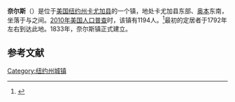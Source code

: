 {{Infobox settlement
|official_name            = 奈尔斯
|settlement_type          = 镇
|nickname                 = 
|motto                    =

<!-- Images -->
|image_skyline            = 
|imagesize                = 
|image_caption            = 
|image_flag               = 
|image_seal               =

<!-- Maps -->
|pushpin_map              = New York
|pushpin_label            = 奈尔斯
|pushpin_label_position   = <!-- the position of the pushpin label: left, right, top, bottom, none -->
|pushpin_map_caption      =
|pushpin_mapsize          =
|image_map                = 
|mapsize                  = 
|map_caption              = 
|image_map1               = 
|mapsize1                 = 
|map_caption1             =

<!-- Location -->
|coordinates_region       = US-NY
|subdivision_type         = [[国家|国家]]
|subdivision_name         = [[美国|美国]]
|subdivision_type1        = [[美国行政区划|州]]
|subdivision_name1        = [[纽约州|纽约州]]
|subdivision_type2        = [[纽约州行政区划|县]]
|subdivision_name2        = [[卡尤加县_(纽约州)|卡尤加县]]
|government_footnotes     = 
|government_type          =
|established_title        = 
|established_date         =

<!-- Area -->
|unit_pref                = Imperial
|area_footnotes           = 
|area_magnitude           = 
|area_total_km2           = 112.3
|area_land_km2            = 100.9
|area_water_km2           = 11.3
|area_total_sq_mi         = 
|area_land_sq_mi          = 
|area_water_sq_mi         = 

<!-- Population -->
|population_as_of         = [[2010年美国人口普查|2010]]
|population_footnotes     = 
|population_total         = 1194
|population_density_km2   = 11.8
|population_density_sq_mi = 

<!-- General information -->
|timezone                 = [[美国东部时间|EST]]
|utc_offset               = -5
|timezone_DST             = EDT
|utc_offset_DST           = -4
|elevation_footnotes      = 
|elevation_m              = 414
|elevation_ft             = 1358
|latd = 42 |latm = 48 |lats = 57 |latNS = N
|longd = 76 |longm = 24 |longs = 53 |longEW = W

<!-- Area/postal codes & others -->
|postal_code_type         = 
|postal_code              = 
|area_code                = 
|website                  = {{URL|www.cayugacounty.us/niles}}
|footnotes                = 
}}
'''奈尔斯'''（{{lang-en|Niles}}）是位于[[美国|美国]][[纽约州|纽约州]][[卡尤加县_(纽约州)|卡尤加县]]的一个镇，地处卡尤加县东部、[[奥本_(纽约州)|奥本]]东南，坐落于{{le|奥瓦斯科湖|Owasco Lake}}与{{le|斯卡尼阿特勒斯湖|Skaneateles Lake}}之间。[[2010年美国人口普查|2010年美国人口普查]]时，该镇有1194人。<ref name>{{cite web|url=http://factfinder2.census.gov|publisher=[[United_States_Census_Bureau|United States Census Bureau]]|title=American FactFinder|accessdate=2020-10-06|archive-date=2013-09-11|archive-url=https://web.archive.org/web/20130911234518/http://factfinder2.census.gov/|dead-url=no}}</ref>最初的定居者于1792年左右到达此地。1833年，奈尔斯镇正式建立。

== 参考文献 ==
{{reflist}}

{{NY-stub}}
[[Category:纽约州城镇|Category:纽约州城镇]]